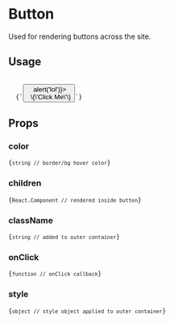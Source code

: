 
# Button

Used for rendering buttons across the site.

<h2 style={{ marginTop: 0 }}>Usage</h2>

<Code language="js">
  {`<Button color="yellow" onClick={() => alert('lol')}>
  \{\'Click Me\'\}
</Button>`}
</Code>

## Props

### color

<Code language="js">{`string // border/bg hover color`}</Code>

### children

<Code language="js">{`React.Component // rendered inside button`}</Code>

### className

<Code language="js">{`string // added to outer container`}</Code>

### onClick

<Code language="js">{`function // onClick callback`}</Code>

### style

<Code language="js">{`object // style object applied to outer container`}</Code>
